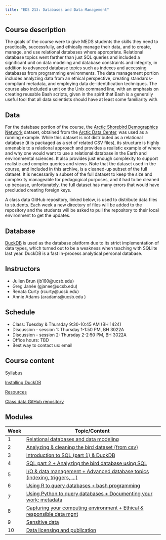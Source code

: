 ```yaml
---
title: "EDS 213: Databases and Data Management"
---
```


## Course description

The goals of the course were to give MEDS students the skills they need to practically, successfully, and ethically manage their data, and to create, manage, and use relational databases where appropriate. Relational database topics went farther than just SQL queries and included a significant unit on data modeling and database constraints and integrity, in addition to advanced database topics such as indexes and accessing databases from programming environments. The data management portion includes analyzing data from an ethical perspective, creating standards-compliant metadata, and employing data de-identification techniques. The course also included a unit on the Unix command line, with an emphasis on creating reusable Bash scripts, given in the spirit that Bash is a generally useful tool that all data scientists should have at least some familiarity with.


## Data

For the database portion of the course, the [Arctic Shorebird Demographics Network](https://doi.org/10.18739/A2222R68W) dataset, obtained from the [Arctic Data Center](https://arcticdata.io), was used as a running example. While this dataset is not distributed as a relational database (it is packaged as a set of related CSV files), its structure is highly amenable to a relational approach and provides a realistic example of where and why one would want to use a relational database in the Earth and environmental sciences. It also provides just enough complexity to support realistic and complex queries and views. Note that the dataset used in the course, and included in this archive, is a cleaned-up subset of the full dataset. It is necessarily a subset of the full dataset to keep the size and complexity manageable for pedagogical purposes, and it had to be cleaned up because, unfortunately, the full dataset has many errors that would have precluded creating foreign keys.

A class data GitHub repository, linked below, is used to distribute data files to students. Each week a new directory of files will be added to the repository and the students will be asked to pull the repository to their local environment to get the updates. 


## Database

[DuckDB](https://duckdb.org/) is used as the database platform due to its strict implementation of data types, which turned out to be a weakness when teaching with SQLlite last year. DuckDB is a fast in-process analytical personal database.


## Instructors

- Julien Brun (jb160\@ucsb.edu)
- Greg Janée (gjanee\@ucsb.edu)
- Renata Curty (rcurty\@ucsb.edu)
- Annie Adams (aradams\@ucsb.edu )


## Schedule

- Class: Tuesday & Thursday 9:30-10:45 AM (BH 1424)
- Discussion - session 1: Thursday 1-1:50 PM, BH 3022A
- Discussion - session 2: Thursday 2-2:50 PM, BH 3022A
- Office hours: TBD
- Best way to contact us: email

## Course content

[Syllabus](syllabus.qmd)

[Installing DuckDB](installing-duckdb.qmd)

[Resources](resources.qmd)

[Class data GitHub repository](https://github.com/UCSB-Library-Research-Data-Services/bren-eds213-data)


## Modules

| Week | Topic/Content                                                          |
|------|------------------------------------------------------------------------|
| 1    | [Relational databases and data modeling](modules/week01/index-01.qmd)  |
| 2    | [Analyzing & cleaning the bird dataset (from csv)](modules/week02/index-02.qmd) |
| 3    | [Introduction to SQL (part 1) & DuckDB](modules/week03/index-03.qmd)            |
| 4    | [SQL part 2 + Analyzing the bird database using SQL](modules/week04/index-04.qmd)|
| 5    | [I/O & data management + Advanced database topics (indexing, triggers, ...)](modules/week05/index-05.qmd) |
| 6    | [Using R to query databases + bash programming](modules/week06/index-06.qmd)  |
| 7    | [Using Python to query databases + Documenting your work: metadata](modules/week07/index-07.qmd) |
| 8    | [Capturing your computing environment + Ethical & responsible data mgnt](modules/week08/index-08.qmd)  |
| 9    | [Sensitive data](modules/week09/index-09.qmd)                          |
| 10   | [Data licensing and publication](modules/week10/index-10.qmd)          |

